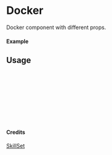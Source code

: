 
<Meta of={Docker} title="SkillSet/Docker" />

# Docker

Docker component with different props.

#### Example

<Canvas of={Docker.Primary} />

## Usage

```ts
import { Docker } from "yadl-ui";

const Example = () => {
  return (
      <Docker />
  );
};

export default Example;
```

#### Credits
[SkillSet](https://skillicons.dev)
